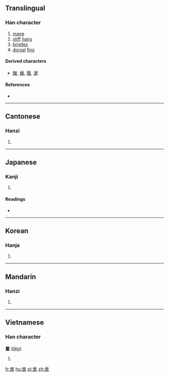{{also|鬣}}
==Translingual==

===Han character===
{{Han char|rn=47|rad=巛|as=12|sn=15|four=|canj=VVWKV|ids=}}

# [[mane]]
# [[stiff]] [[hair]]s
# [[bristle]]s
# [[dorsal]] [[fin]]s

====Derived characters====
* [[臘]], [[蠟]], [[獵]], [[邋]]

====References====
* {{Han ref|kx=0324.220|dkj=08702|dj=0625.160|hdz=21098.180|uh=5DE4|ud=24036}}

----

==Cantonese==

===Hanzi===
{{yue-hanzi|jyut=[[lip6]]|y=lip6}}

# {{defn|lang=yue|sort=巛12}}

----

==Japanese==

===Kanji===
{{ja-kanji|grade=9|rs=巛12}}

# {{defn|lang=ja|sort=巛12}}

====Readings====
* {{ja-readings|on=[[りょう]] (ryou)|kun=[[たてがみ]] (tategami), [[もと]] (moto)}}

----

==Korean==

===Hanja===
{{ko-hanja|hangeul=[[렵]], [[엽]]|eumhun=|rv=ryeop, yeop|mr=ryŏp, yŏp|y=lyep, yep}}

# {{defn|lang=ko|sort=巛12}}

----

==Mandarin==

===Hanzi===
{{cmn-hanzi|pin=[[liè]] ([[lie4]])|wg=lieh<sup>4</sup>}}

# {{defn|lang=cmn|sort=巛12}}

----

==Vietnamese==

===Han character===
'''巤''' ([[liệp]])

# {{defn|lang=vi}}

[[fr:巤]]
[[hu:巤]]
[[pl:巤]]
[[zh:巤]]